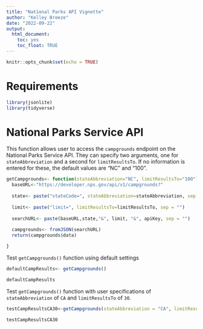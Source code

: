 ```yaml
---
title: "National Parks API Vignette"
author: "Kelley Breeze"
date: "2022-09-22"
output: 
  html_document: 
    toc: yes 
    toc_float: TRUE
---
```


```r
knitr::opts_chunk$set(echo = TRUE)
```

# Requirements

```r
library(jsonlite)
library(tidyverse)
```


# National Parks Service API


This function allows user to access the `campgrounds` endpoint on the National Parks Service API. They can specify two arguments, one for `stateAbbreviation` and a second for `limitResultsTo`. If no information is entered for these, the default values are "NC" and "100".

```r
getCampgrounds<- function(stateAbbreviation="NC", limitResultsTo="100"){
  baseURL<-"https://developer.nps.gov/api/v1/campgrounds?"
  
  state<- paste("stateCode=", stateAbbreviation=stateAbbreviation, sep = "")
  
  limit<- paste("limit=", limitResultsTo=limitResultsTo, sep = "")
  
  searchURL<- paste(baseURL,state,"&", limit, "&", apiKey, sep = "")
  
  campgrounds<- fromJSON(searchURL)
  return(campgrounds$data)

}

```



Test `getCampgrounds()` function using default settings
```r
defaultCampResults<- getCampgrounds()

defaultCampResults
```



Test `getCampgrounds()` function with user specifications of `stateAbbreviation` of `CA` and `limitResultsTo` of `30`.

```r
testCampResultsCA30<-getCampgrounds(stateAbbreviation = "CA", limitResultsTo = "30")

testCampResultsCA30
```


